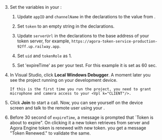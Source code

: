 3. Set the variables in your <Vpl k="CLIENT" />:
    1. Update `appID` and `channelName` in the declarations to the value from <Vg k="CONSOLE" />.

    1.  Set `token` to an empty string in the declarations.

    1.  Update `serverUrl` in the declarations to the base address of your token server, for example, `https://agora-token-service-production-92ff.up.railway.app`.

    1.  Set `uid` and `tokenRole` as 1.

    1. Set 'expireTime' as per your test. For this example it is set as 60 sec.
4.  In Visual Studio, click **Local Windows Debugger**. A moment later you see the project running on your development device.

        If this is the first time you run the project, you need to grant microphone and camera access to your <Vpl k="CLIENT"/>.
5.  Click **Join** to start a call. Now, you can see yourself on the device screen and talk to the remote user using your <Vpl k="CLIENT"/>.
6. Before 30 second of `expireTime`, a message is prompted that `Token is about to expire". On clicking it a new token retrieves from server and Agora Engine token is renewed with new token. you get a message "Token Renewed." to validate the same. 

